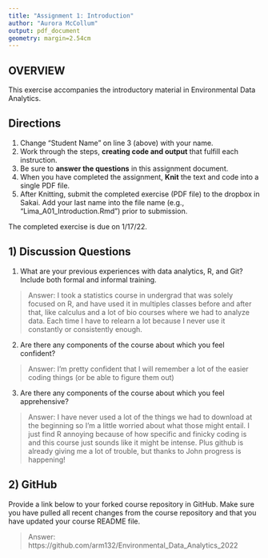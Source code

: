 ```yaml
---
title: "Assignment 1: Introduction"
author: "Aurora McCollum"
output: pdf_document
geometry: margin=2.54cm
---
```


## OVERVIEW

This exercise accompanies the introductory material in Environmental Data Analytics. 

## Directions
1. Change "Student Name" on line 3 (above) with your name.
3. Work through the steps, **creating code and output** that fulfill each instruction.
4. Be sure to **answer the questions** in this assignment document.
6. When you have completed the assignment, **Knit** the text and code into a single PDF file.
8. After Knitting, submit the completed exercise (PDF file) to the dropbox in Sakai. Add your last name into the file name (e.g., "Lima_A01_Introduction.Rmd") prior to submission.

The completed exercise is due on 1/17/22.

## 1) Discussion Questions

1. What are your previous experiences with data analytics, R, and Git? Include both formal and informal training.

> Answer: I took a statistics course in undergrad that was solely focused on R, and have used it in multiples classes before and after that, like calculus and a lot of bio courses where we had to analyze data. Each time I have to relearn a lot because I never use it constantly or consistently enough.

2. Are there any components of the course about which you feel confident?

> Answer: I'm pretty confident that I will remember a lot of the easier coding things (or be able to figure them out)

3. Are there any components of the course about which you feel apprehensive?

> Answer: I have never used a lot of the things we had to download at the beginning so I'm a little worried about what those might entail. I just find R  annoying because of how specific and finicky coding is and this course just sounds like it might be  intense. Plus github is already giving me a lot of trouble, but thanks to John progress is happening! 


## 2) GitHub

Provide a link below to your forked course repository in GitHub. Make sure you have pulled all recent changes from the course repository  and that you have updated your course README file. 

> Answer: https://github.com/arm132/Environmental_Data_Analytics_2022


